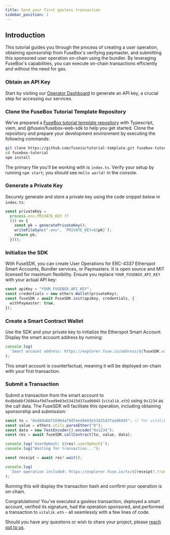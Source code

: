 ```yaml
---
title: Send your first gasless transaction
sidebar_position: 1
---
```


## Introduction

This tutorial guides you through the process of creating a user operation, obtaining sponsorship from FuseBox's verifying paymaster, and submitting this sponsored user operation on-chain using the bundler. By leveraging FuseBox's capabilities, you can execute on-chain transactions efficiently and without the need for gas.

### Obtain an API Key

Start by visiting our [Operator Dashboard](https://console.fuse.io/build) to generate an API key, a crucial step for accessing our services.

### Clone the FuseBox Tutorial Template Repository

We've prepared a [FuseBox tutorial template repository](https://github.com/fuseio/tutorial-template) with Typescript, viem, and @fuseio/fusebox-web-sdk to help you get started. Clone the repository and prepare your development environment by executing the following commands:

```bash
git clone https://github.com/fuseio/tutorial-template.git fusebox-tutorial
cd fusebox-tutorial
npm install
```

The primary file you'll be working with is `index.ts`. Verify your setup by running `npm start`; you should see `Hello world!` in the console.

### Generate a Private Key

Securely generate and store a private key using the code snippet below in `index.ts`:

```typescript
const privateKey =
  process.env.PRIVATE_KEY ??
  (() => {
    const pk = generatePrivateKey();
    writeFileSync(".env", `PRIVATE_KEY=${pk}`);
    return pk;
  })();
```

### Initialize the SDK

With FuseSDK, you can create User Operations for ERC-4337 Etherspot Smart Accounts, Bundler services, or Paymasters. It is open source and MIT licensed for maximum flexibility. Ensure you replace `YOUR_FUSEBOX_API_KEY` with your actual API key:

```typescript
const apiKey = "YOUR_FUSEBOX_API_KEY";
const credentials = new ethers.Wallet(privateKey);
const fuseSDK = await FuseSDK.init(apiKey, credentials, {
  withPaymaster: true,
});
```

### Create a Smart Contract Wallet

Use the SDK and your private key to initialize the Etherspot Smart Account. Display the smart account address by running:

```typescript
console.log(
  `Smart account address: https://explorer.fuse.io/address/${fuseSDK.wallet.getSender()}`
);
```

This smart account is counterfactual, meaning it will be deployed on-chain with your first transaction.

### Submit a Transaction

Submit a transaction from the smart account to `0xd8da6bf26964af9d7eed9e03e53415d37aa96045` (`vitalik.eth`) using `0x1234` as the call data. The FuseSDK will facilitate this operation, including obtaining sponsorship and submission:

```typescript
const to = "0xd8da6bf26964af9d7eed9e03e53415d37aa96045"; // for vitalik.eth
const value = ethers.utils.parseEther("0");
const data = new TextEncoder().encode("0x1234");
const res = await fuseSDK.callContract(to, value, data);

console.log(`UserOpHash: ${res?.userOpHash}`);
console.log("Waiting for transaction...");

const receipt = await res?.wait();

console.log(
  `User operation included: https://explorer.fuse.io/tx/${receipt?.transactionHash}`
);
```

Running this will display the transaction hash and confirm your operation is on-chain.

Congratulations! You've executed a gasless transaction, deployed a smart account, verified its signature, had the operation sponsored, and performed a transaction to `vitalik.eth` - all seamlessly with a few lines of code.

Should you have any questions or wish to share your project, please [reach out to us](https://t.me/fuseio).
